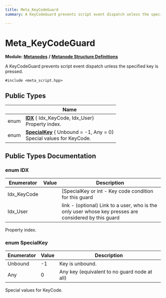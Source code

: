 ```yaml
---
title: Meta_KeyCodeGuard
summary: A KeyCodeGuard prevents script event dispatch unless the specified key is pressed. 

---
```


# Meta_KeyCodeGuard

**Module:** **[Metanodes](../Modules/group__api__metanodes.mdx)** **/** **[Metanode Structure Definitions](../Modules/group__api__metadefs.mdx)**



A KeyCodeGuard prevents script event dispatch unless the specified key is pressed. 


`#include <meta_script.hpp>`

## Public Types

|                | Name           |
| -------------- | -------------- |
| enum| **[IDX](../Classes/struct_meta___key_code_guard.mdx#enum-idx)** { Idx_KeyCode, Idx_User}<br />Property index.  |
| enum| **[SpecialKey](../Classes/struct_meta___key_code_guard.mdx#enum-specialkey)** { Unbound = -1, Any = 0}<br />Special values for KeyCode.  |

## Public Types Documentation

### enum IDX

| Enumerator | Value | Description |
| ---------- | ----- | ----------- |
| Idx_KeyCode | | [SpecialKey or int - Key code condition for this guard   |
| Idx_User | | link - (optional) Link to a user, who is the only user whose key presses are considered by this guard   |



Property index. 

### enum SpecialKey

| Enumerator | Value | Description |
| ---------- | ----- | ----------- |
| Unbound | -1| Key is unbound.   |
| Any | 0| Any key (equivalent to no guard node at all)   |



Special values for KeyCode. 

